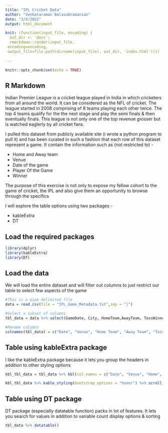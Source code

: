 ```yaml
---
title: "IPL Cricket Data"
author: "Venkataraman Balasubramanian"
date: "3/8/2022"
output: html_document

knit: (function(input_file, encoding) {
  out_dir <- 'docs';
  rmarkdown::render(input_file,
 encoding=encoding,
 output_file=file.path(dirname(input_file), out_dir, 'index.html'))})
 
---
```


```r
knitr::opts_chunk$set(echo = TRUE)
```

## R Markdown
Indian Premier League is a cricket league played in India in which cricketers from all around the world. It can be considered as the NFL of cricket. The league started in 2008 comprising of 8 teams playing each other twice. The top 4 teams qualify for the the next stage and play the semi finals & then eventually finals. This league is not only one of the top revenue grosser but is watched eaglerly by all cricket fans.

I pulled this dataset from publicly available site (i wrote a python program to pull it) and has been curated in such a fashion that each row of this dataset represent a game. It contain the information such as (not restricted to) -  

 - Home and Away team  
 - Venue  
 - Date of the game  
 - Player Of the Game  
 - Winner    
 
The purpose of this exercise is not only to expose my fellow cohort to the game of cricket, the IPL and also give them an opportunity to browse through the specifics
 
I will explore the table options using two packages -  

 - kableExtra  
 - DT  

## Load the required packages
```r
library(dplyr)
library(kableExtra)
library(DT)
```

## Load the data
We will load the entire dataset and will filter out columns to just restrict our table to select few aspects of the game
```r
#This is a pipe delimited file
data = read.csv(file = "IPL_Game_Metadata.txt",sep = "|")

#Select a subset of columns
tbl_data = data %>% select(GameDate, City, HomeTeam,AwayTeam, TossWinner, TossDecision, Winner, PlayerOfMatch)

#Rename columns
colnames(tbl_data) = c("Date", "Venue", "Home Team", "Away Team", "Toss Won By", "Toss Decision", "Winner", "Player of the Game")
```

## Table using kableExtra package  

I like the kableExtra package because it lets you group the headers in addition to other styling options
```r

kbl_tbl_data = tbl_data %>% kbl(col.names = c("Date", "Venue", "Home", "Away", "Won By", "Decision", "Winner", "Player of the Game" )) %>% add_header_above(c(" ", " ", "Teams"=2, "Toss"=2, " "," " ))

kbl_tbl_data %>% kable_styling(bootstrap_options = "hover") %>% scroll_box(width = "100%", height = "700px")
```

## Table using DT package

DT package (especially datatable function) packs in lot of features. It lets you search for values in addition to variable count display options & sorting

```r
tbl_data %>% datatable()
```

